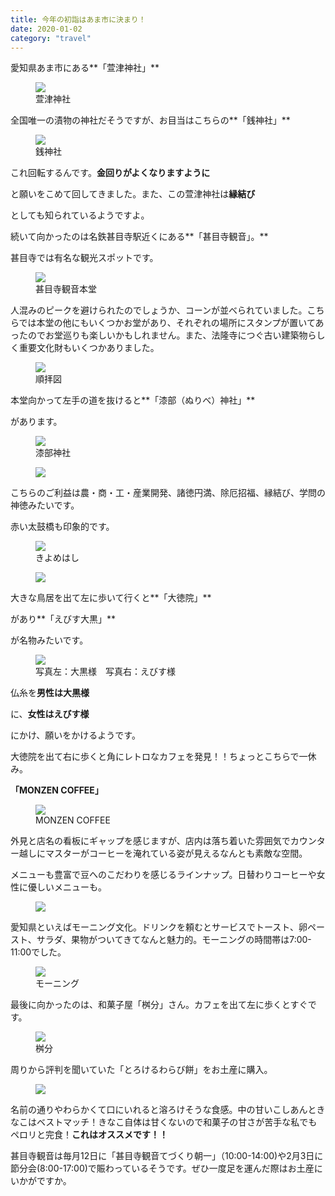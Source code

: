 ```yaml
---
title: 今年の初詣はあま市に決まり！
date: 2020-01-02
category: "travel"
---
```


愛知県あま市にある**「萱津神社」**

<figure><img src={require("./IMG_0073.jpg")} /><figcaption>萱津神社</figcaption></figure>

全国唯一の漬物の神社だそうですが、お目当はこちらの**「銭神社」**

<figure><img src={require("./IMG_0071.jpg")} /><figcaption>銭神社</figcaption></figure>

これ回転するんです。**金回りがよくなりますように**

と願いをこめて回してきました。また、この萱津神社は**縁結び**

としても知られているようですよ。

続いて向かったのは名鉄甚目寺駅近くにある**「甚目寺観音」。**

甚目寺では有名な観光スポットです。

<figure><img src={require("./IMG_0078.jpeg")} /><figcaption>甚目寺観音本堂</figcaption></figure>

人混みのピークを避けられたのでしょうか、コーンが並べられていました。こちらでは本堂の他にもいくつかお堂があり、それぞれの場所にスタンプが置いてあったのでお堂巡りも楽しいかもしれません。また、法隆寺につぐ古い建築物らしく重要文化財もいくつかありました。

<figure><img src={require("./IMG_0058 (1).jpg")} /><figcaption>順拝図</figcaption></figure>

本堂向かって左手の道を抜けると**「漆部（ぬりべ）神社」**

があります。

<figure><img src={require("./IMG_0080.jpeg")} /><figcaption>漆部神社</figcaption></figure>

<figure><img src={require("./IMG_0088.jpg")} /><figcaption></figcaption></figure>

こちらのご利益は農・商・工・産業開発、諸徳円満、除厄招福、縁結び、学問の神徳みたいです。

赤い太鼓橋も印象的です。

<figure><img src={require("./IMG_0079.jpeg")} /><figcaption>きよめはし</figcaption></figure>

<figure><img src={require("./IMG_0081.jpeg")} /><figcaption></figcaption></figure>

大きな鳥居を出て左に歩いて行くと**「大徳院」**

があり**「えびす大黒」**

が名物みたいです。

<figure><img src={require("./IMG_0082.jpeg")} /><figcaption>写真左：大黒様　写真右：えびす様</figcaption></figure>

仏糸を**男性は大黒様**

に、**女性はえびす様**

にかけ、願いをかけるようです。

大徳院を出て右に歩くと角にレトロなカフェを発見！！ちょっとこちらで一休み。

**「MONZEN COFFEE」**

<figure><img src={require("./IMG_0087.jpg")} /><figcaption>MONZEN COFFEE</figcaption></figure>

外見と店名の看板にギャップを感じますが、店内は落ち着いた雰囲気でカウンター越しにマスターがコーヒーを淹れている姿が見えるなんとも素敵な空間。

メニューも豊富で豆へのこだわりを感じるラインナップ。日替わりコーヒーや女性に優しいメニューも。

<figure><img src={require("./IMG_0085.jpg")} /><figcaption></figcaption></figure>

愛知県といえばモーニング文化。ドリンクを頼むとサービスでトースト、卵ペースト、サラダ、果物がついてきてなんと魅力的。モーニングの時間帯は7:00-11:00でした。

<figure><img src={require("./IMG_0086 (1).jpg")} /><figcaption>モーニング</figcaption></figure>

最後に向かったのは、和菓子屋「桝分」さん。カフェを出て左に歩くとすぐです。

<figure><img src={require("./IMG_0084.jpeg")} /><figcaption>桝分</figcaption></figure>

周りから評判を聞いていた「とろけるわらび餅」をお土産に購入。

<figure><img src={require("./IMG_0083.jpg")} /><figcaption></figcaption></figure>

名前の通りやわらかくて口にいれると溶ろけそうな食感。中の甘いこしあんときなこはベストマッチ！きなこ自体は甘くないので和菓子の甘さが苦手な私でもペロリと完食！**これはオススメです！！**

甚目寺観音は毎月12日に「甚目寺観音てづくり朝一」（10:00-14:00)や2月3日に節分会(8:00-17:00)で賑わっているそうです。ぜひ一度足を運んだ際はお土産にいかがですか。




